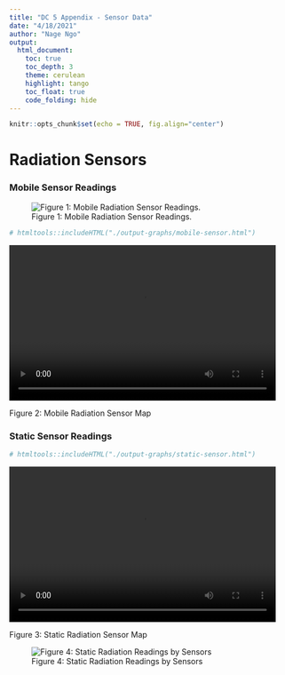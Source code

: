 ```yaml
---
title: "DC 5 Appendix - Sensor Data"
date: "4/18/2021"
author: "Nage Ngo"
output:   
  html_document:
    toc: true
    toc_depth: 3
    theme: cerulean
    highlight: tango
    toc_float: true
    code_folding: hide
---
```


```r
knitr::opts_chunk$set(echo = TRUE, fig.align="center")
```

# Radiation Sensors


### Mobile Sensor Readings

![Figure 1: Mobile Radiation Sensor Readings.](./output-graphs/mobile-sensor-all.png)

```r
# htmltools::includeHTML("./output-graphs/mobile-sensor.html")
```


<video width="480" height="280" controls>
  <source src="./output-graphs/mobile-radiation-sensor.webm" type="video/webm">
</video>

Figure 2: Mobile Radiation Sensor Map


### Static Sensor Readings

```r
# htmltools::includeHTML("./output-graphs/static-sensor.html")
```

<video width="480" height="280" controls>
  <source src="./output-graphs/static-radiation-sensor.webm" type="video/webm">
</video>

Figure 3: Static Radiation Sensor Map

![Figure 4: Static Radiation Readings by Sensors](./output-graphs/static-sensor-facet.png)



